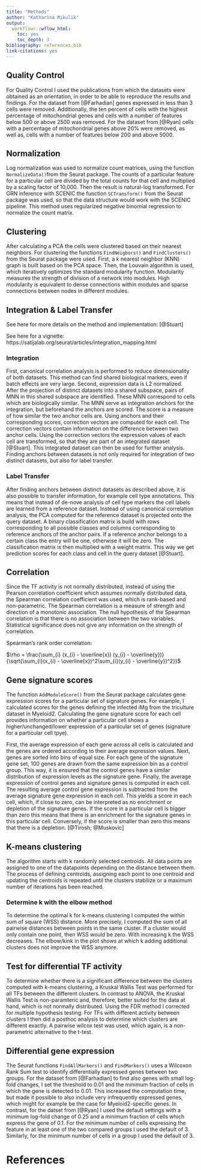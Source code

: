 ```yaml
---
title: "Methods"
author: "Katharina Mikulik"
output:
  workflowr::wflow_html:
    toc: yes
    toc_depth: 3
bibliography: references.bib
link-citations: yes
---
```




## Quality Control

For Quality Control I used the publications from which the datasets were obtained
as an orientation, in order to be able to reproduce the results and findings. For
the dataset from [@Farhadian] genes expressed in less than 3 cells were 
removed. Additionally, the ten percent of cells with the highest percentage
of mitochondrial genes and cells with a number of features below 500 or above 
2500 was removed. For the dataset from [@Ryan] cells with a percentage of mitochondrial genes above 20% were removed, as well as, cells with a number of features below 200 
and above 5000. 

## Normalization

Log normalization was used to normalize count matrices, using the function `NormalizeData()`from the Seurat package. The counts of a particular
feature for a particular cell are divided by the total counts for that cell and
multiplied by a scaling factor of 10,000. Then the result is natural-log 
transformed. For GRN inference with SCENIC the function `SCTransform()` from the 
Seurat package was used, so that the data structure would work with the SCENIC pipeline. This method uses regularized negative binomial regression to normalize 
the count matrix. 

## Clustering

After calculating a PCA the cells were clustered based on their nearest neighbors.
For clustering the functions `FindNeigbors()` and `FindClusters()` from the 
Seurat package were used. First, a k nearest neighbor (KNN) graph is built
based on the PCA space. Then, the Louvain algorithm is used, which iteratively 
optimizes the standard modularity function. Modularity measures the strength of division of a network into modules. High modularity is equivalent to dense 
connections within modules and sparse connections between nodes in different
modules. 

  
## Integration & Label Transfer

See here for more details on the method and implementation:
[@Stuart]

See here for a vignette:
https://satijalab.org/seurat/articles/integration_mapping.html

### Integration

First, canonical correlation analysis is performed to reduce dimensionality of both
datasets. This method can find shared biological markers, even if batch effects 
are very large. Second, expression data is L2 normalized. After the 
projection of distinct datasets into a shared subspace, pairs of MNN in this shared subspace are identified. These MNN correspond to cells which are biologically
similar. The MNN serve as integration anchors for the integration, but 
beforehand the anchors are scored. The score is a measure of how similar the two 
anchor cells are. Using anchors and their corresponding scores, 
correction vectors are computed for each cell. The correction vectors contain 
information on the difference between two anchor cells. Using the correction vectors 
the expression values of each cell are transformed, so that they are part of an
integrated dataset [@Stuart]. This integrated dataset can then be used for 
further analysis. Finding anchors between datasets is not only required for 
integration of two distinct datasets, but also for label transfer. 

### Label Transfer

After finding anchors between distinct datasets as described above, it 
is also possible to transfer information, for example cell type annotations. This
means that instead of de-nove analysis of cell type markers the cell labels are 
learned from a reference dataset. Instead of using canonical correlation analysis, the
PCA computed for the reference dataset is projected onto the query dataset. 
A binary classification matrix is build with rows corresponding to all possible 
classes and columns corresponding to reference anchors of the anchor pairs. 
If a reference anchor belongs to a certain class the entry will be one, otherwise
it will be zero. The classification matrix is then multiplied with a weight matrix.
This way we get prediction scores for each class and cell in the query dataset
[@Stuart].

## Correlation  

Since the TF activity is not normally distributed, instead of using
the Pearson correlation coefficient which assumes normally distributed data,
the Spearman correlation coefficient was used, which is rank-based and 
non-parametric. The Spearman correlation is a measure of strength and direction 
of a monotonic association.
The null hypothesis of the Spearman correlation is that there is no association 
between the two variables. Statistical significance does not give any information
on the strength of correlation. 

Spearman's rank order correlation:


$\rho = \frac{\sum_{i} (x_{i} - \overline{x}) (y_{i} - \overline{y})}
{\sqrt{\sum_{i}(x_{i} - \overline{x})^2\sum_{i}(y_{i} - \overline{y})^2}}$
  
## Gene signature scores

The function `AddModuleScore()` from the Seurat package calculates gene expression
scores for a particular set of signature genes. For example, I calculated 
scores for the genes defining the infected iMg from the triculture dataset in 
Myeloid2. Calculating the gene signature score for each cell provides information 
on whether a particular cell shows a higher/unchanged/lower expression of a
particular set of genes (signature for a particular cell tpye).

First, the average expression of each gene across all cells is calculated and 
the genes are ordered according to their average expression values. Next, genes
are sorted into bins of equal size. For each gene of the signature gene set, 
100 genes are drawn from the same expression bin as a control group. This way, 
it is ensured that the control genes have a similar distribution of expression
levels as the signature gene. Finally, the average expression of control genes
and signature genes is computed in each cell. The resulting average control 
gene expression is subtracted from the average signature gene expression in 
each cell. This yields a score in each cell, which, if close to zero, can be 
interpreted as no enrichment or depletion of the signature genes. If the score 
in a particular cell is bigger than zero this means that there is an 
enrichment for the signature genes in this particular cell. Conversely, if the
score is smaller than zero this means that there is a depletion. [@Tirosh; @Muskovic]

## K-means clustering

The algorithm starts with k randomly selected centroids. All data points are 
assigned to one of the datapoints depending on the distance between them. 
The process of defining centroids, assigning each point to one centroid and 
updating the centroids is repeated until the clusters stabilize or a maximum 
number of iterations has been reached.

### Determine k with the elbow method

To determine the optimal k for k-means clustering I computed the within sum of
square (WSS) distance. More precisely, I computed the sum of all pairwise 
distances between points in the same cluster. If a cluster would only contain one 
point, then WSS would be zero. With increasing k the WSS decreases. The 
elbow/kink in the plot shows at which k adding additional clusters does not 
improve the WSS anymore. 
  
  
## Test for differential TF activity

To determine whether there is a significant difference between the clusters 
computed with k-means clustering, a Kruskal Wallis Test was performed for all
TFs between the different clusters. In contrast to ANOVA, the Kruskal Wallis Test
is non-paramteric and, therefore, better suited for the data at hand, which is 
not normally distributed. Using the FDR method I corrected for 
multiple hypothesis testing. For TFs with different activity between clusters I 
then did a posthoc analysis to determine which clusters are different exactly. 
A pairwise wilcox test was used, which again, is a non-parametric alternative to 
the t-test. 

## Differential gene expression

The Seurat functions `FindAllMarkers()` and `FindMarkers()` uses a Wilcoxon Rank
Sum test to identify differentially expressed genes between two groups. For the
dataset from [@Farhadian] to find also genes with small log-fold changes,
I set the threshold to 0.01 and 
the minimum fraction of cells in which the gene is detected to 0.01. This 
increased the computation time, but made it possible to also include
very infrequently expressed genes, which might for example be the case for 
Myeloid2-specific genes. 
In contrast, for the datset from [@Ryan] I used the default settings with a 
minimum log-fold change of 0.25 and a minimum fraction of cells which express
the gene of 0.1. For the minimum number of cells expressing the feature in at least one of the two compared groups I used the default of 3. Similarly, for the minimum number 
of cells in a group I used the default of 3. 


# References